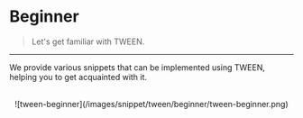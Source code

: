 
# Beginner

> Let's get familiar with TWEEN.

---

We provide various snippets that can be implemented using TWEEN, helping you to get acquainted with it.

<br/>
<center>![tween-beginner](/images/snippet/tween/beginner/tween-beginner.png) </center>
<br/>

<Cards>
    <Cards.Card title='Creating an object that moves repeatedly' href='/en/snippet/animations'/>
    <Cards.Card title='Create Button Animations' href='/en/snippet/tween/beginner/button-animation'/>
    <Cards.Card title='Create GUI Animations' href='/en/snippet/tween/beginner/gui-animation'/>
    <Cards.Card title='Create Fade In/Out Effects' href='/en/snippet/tween/beginner/fade-inOut'/>
    <Cards.Card title='Create a Boomerang' href='/en/snippet/tween/beginner/boomerang'/>
    <Cards.Card title='Create Character Movement Animations' href='/en/snippet/tween/beginner/character-movement-animation'/>
</Cards>